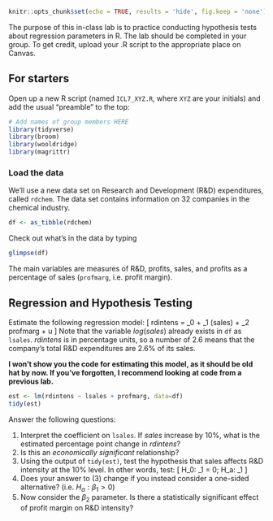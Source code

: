 ```{r setup, include=FALSE}
knitr::opts_chunk$set(echo = TRUE, results = 'hide', fig.keep = 'none')
```

The purpose of this in-class lab is to practice conducting hypothesis tests about regression parameters in R. The lab should be completed in your group. To get credit, upload your .R script to the appropriate place on Canvas. 

## For starters
Open up a new R script (named `ICL7_XYZ.R`, where `XYZ` are your initials) and add the usual "preamble" to the top:
```{r message=FALSE, warning=FALSE, paged.print=FALSE}
# Add names of group members HERE
library(tidyverse)
library(broom)
library(wooldridge)
library(magrittr)
```

### Load the data
We'll use a new data set on Research and Development (R&D) expenditures, called `rdchem`. The data set contains information on 32 companies in the chemical industry.
```{r}
df <- as_tibble(rdchem)
```

Check out what's in the data by typing
```{r}
glimpse(df)
```

The main variables are measures of R&D, profits, sales, and profits as a percentage of sales (`profmarg`, i.e. profit margin).

## Regression and Hypothesis Testing
Estimate the following regression model:
\[
rdintens = \beta_0 + \beta_1 \log(sales) + \beta_2 profmarg + u
\]
Note that the variable $log(sales)$ already exists in `df` as `lsales`. $rdintens$ is in percentage units, so a number of 2.6 means that the company's total R&D expenditures are 2.6% of its sales.

**I won't show you the code for estimating this model, as it should be old hat by now. If you've forgotten, I recommend looking at code from a previous lab.**

```{r include=FALSE, message=FALSE, warning=FALSE, paged.print=FALSE}
est <- lm(rdintens ~ lsales + profmarg, data=df)
tidy(est)
```
Answer the following questions:

1. Interpret the coefficient on `lsales`. If $sales$ increase by 10%, what is the estimated percentage point change in $rdintens$? 
2. Is this an *economically significant* relationship?
3. Using the output of `tidy(est)`, test the hypothesis that sales affects R&D intensity at the 10% level. In other words, test:
\[
H_0: \beta_1 = 0;
H_a: \beta_1 \neq 0
\]
4. Does your answer to (3) change if you instead consider a one-sided alternative? (i.e. $H_a: \beta_1 > 0$)
5. Now consider the $\beta_2$ parameter. Is there a statistically significant effect of profit margin on R&D intensity?
